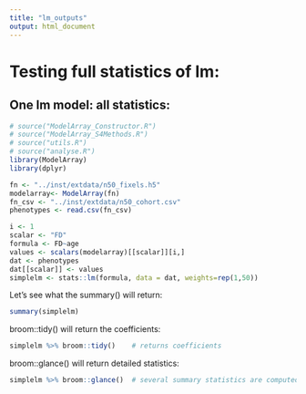 ```yaml
---
title: "lm_outputs"
output: html_document
---
```


# Testing full statistics of lm:
## One lm model: all statistics:
```r
# source("ModelArray_Constructor.R")
# source("ModelArray_S4Methods.R")
# source("utils.R")
# source("analyse.R")
library(ModelArray)
library(dplyr)

fn <- "../inst/extdata/n50_fixels.h5"
modelarray<- ModelArray(fn)
fn_csv <- "../inst/extdata/n50_cohort.csv"
phenotypes <- read.csv(fn_csv)

i <- 1
scalar <- "FD"
formula <- FD~age
values <- scalars(modelarray)[[scalar]][i,]
dat <- phenotypes
dat[[scalar]] <- values
simplelm <- stats::lm(formula, data = dat, weights=rep(1,50))
```
Let's see what the summary() will return:
```r
summary(simplelm)
```
broom::tidy() will return the coefficients:
```r
simplelm %>% broom::tidy()    # returns coefficients
```
broom::glance() will return detailed statistics:
```r
simplelm %>% broom::glance()  # several summary statistics are computed for the entire regression, such as R^2 and the F-statistic. These can be accessed with the glance function
```
<!-- ## How to stack multiple models together: -->
<!-- ```{r} -->
<!-- ids <- 1:10 -->
<!-- data <- modelarray-->
<!-- fits <- lapply(ids, function(i){ -->

<!--   values <- scalars(data)[[scalar]][i,] -->
<!--   dat <- phenotypes -->
<!--   dat[[scalar]] <- values -->

<!--   stats::lm(formula, data = dat)  -->
<!--   # %>% broom::tidy() %>% -->
<!--   #   dplyr::mutate(element_id = i-1) -->

<!-- }) -->
<!-- ``` -->
